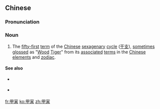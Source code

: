 ==Chinese==
{{zh-forms|{{nowrap|1st [[heavenly stem]]<br>([[turtle]] [[shell]])}}|{{nowrap|3rd [[earthly branch]]}}<br>([[polite]])}}
{{wikipedia|Chinese sexagenary cycle}}
{{wikipedia|Tiger (zodiac)|Tiger in the Chinese zodiac}}

===Pronunciation===
{{zh-pron
|m=jiǎyín
|c=gaap3 jan4
|mn=qz,xm,zz:kah-în
|cat=n
}}

===Noun===
{{zh-noun}}

# The [[fifty-first]] [[term]] of the [[Chinese]] [[sexagenary]] [[cycle]] ([[干支]]), [[sometimes]] [[gloss]]ed as "[[wood|Wood]] [[tiger|Tiger]]" from its [[associate]]d [[term]]s in the [[Chinese]] [[element]]s and [[zodiac]].

====See also====
* {{sense|preceding term}} {{zh-l|癸丑}}
* {{sense|next term}} {{zh-l|乙卯}}

[[fr:甲寅]]
[[ko:甲寅]]
[[zh:甲寅]]
